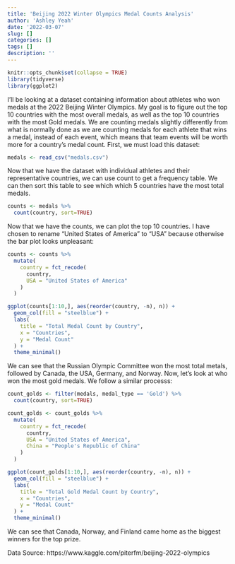 ```yaml
---
title: 'Beijing 2022 Winter Olympics Medal Counts Analysis'
author: 'Ashley Yeah'
date: '2022-03-07'
slug: []
categories: []
tags: []
description: ''
---
```

```r
knitr::opts_chunk$set(collapse = TRUE)
library(tidyverse)
library(ggplot2)
```

I'll be looking at a dataset containing information about athletes who won medals at the 2022 Beijing Winter Olympics. My goal is to figure out the top 10 countries with the most overall medals, as well as the top 10 countries with the most Gold medals. We are counting medals slightly differently from what is normally done as we are counting medals for each athlete that wins a medal, instead of each event, which means that team events will be worth more for a country's medal count. First, we must load this dataset:

```r
medals <- read_csv("medals.csv")
```

Now that we have the dataset with individual athletes and their representative countries, we can use count to get a frequency table. We can then sort this table to see which which 5 countries have the most total medals.

```r
counts <- medals %>% 
  count(country, sort=TRUE)
```

Now that we have the counts, we can plot the top 10 countries. I have chosen to rename "United States of America" to "USA" because otherwise the bar plot looks unpleasant:

```r
counts <- counts %>%
  mutate(
    country = fct_recode(
      country,
      USA = "United States of America"
    )
  )

ggplot(counts[1:10,], aes(reorder(country, -n), n)) +
  geom_col(fill = "steelblue") +
  labs(
    title = "Total Medal Count by Country",
    x = "Countries",
    y = "Medal Count"
  ) + 
  theme_minimal()

```

We can see that the Russian Olympic Committee won the most total metals, followed by Canada, the USA, Germany, and Norway. Now, let's look at who won the most gold medals. We follow a similar processs:


```r
count_golds <- filter(medals, medal_type == 'Gold') %>% 
  count(country, sort=TRUE)

count_golds <- count_golds %>%
  mutate(
    country = fct_recode(
      country,
      USA = "United States of America",
      China = "People's Republic of China"
    )
  )

ggplot(count_golds[1:10,], aes(reorder(country, -n), n)) +
  geom_col(fill = "steelblue") +
  labs(
    title = "Total Gold Medal Count by Country",
    x = "Countries",
    y = "Medal Count"
  ) + 
  theme_minimal()
```

We can see that Canada, Norway, and Finland came home as the biggest winners for the top prize.

Data Source: https://www.kaggle.com/piterfm/beijing-2022-olympics

